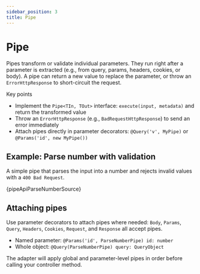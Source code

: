 ```yaml
---
sidebar_position: 3
title: Pipe
---
```


# Pipe

Pipes transform or validate individual parameters. They run right after a parameter is extracted (e.g., from query, params, headers, cookies, or body). A pipe can return a new value to replace the parameter, or throw an `ErrorHttpResponse` to short-circuit the request.

Key points

- Implement the `Pipe<TIn, TOut>` interface: `execute(input, metadata)` and return the transformed value
- Throw an `ErrorHttpResponse` (e.g., `BadRequestHttpResponse`) to send an error immediately
- Attach pipes directly in parameter decorators: `@Query('v', MyPipe)` or `@Params('id', new MyPipe())`

## Example: Parse number with validation

A simple pipe that parses the input into a number and rejects invalid values with a `400 Bad Request`.

<CodeBlock language="ts">{pipeApiParseNumberSource}</CodeBlock>

## Attaching pipes

Use parameter decorators to attach pipes where needed: `Body`, `Params`, `Query`, `Headers`, `Cookies`, `Request`, and `Response` all accept pipes.

- Named parameter: `@Params('id', ParseNumberPipe) id: number`
- Whole object: `@Query(ParseNumberPipe) query: QueryObject`

The adapter will apply global and parameter-level pipes in order before calling your controller method.
